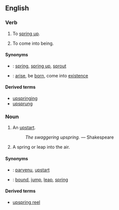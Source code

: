 {{webster}}
==English==
===Verb===
{{en-verb|upsprings|upspringing|upsprang|upsprung}}

#{{intransitive}} To [[spring up]].
#{{intransitive}} To come into being.

====Synonyms====
*{{italbrac|spring up}}: [[spring]], [[spring up]], [[sprout]]
*{{italbrac|come into being}}: [[arise]], be [[born]], come into [[existence]]

====Derived terms====
*[[upspringing]]<!--noun-->
*[[upsprung]]<!--adjective-->

===Noun===
{{en-noun}}

#{{context|obsolete}} An [[upstart]].
#:''The swaggering upspring.'' &mdash; Shakespeare
#A spring or leap into the air.

====Synonyms====
*{{italbrac|upstart}}: [[parvenu]], [[upstart]]
*{{italbrac|a spring or leap into the air}}: [[bound]], [[jump]], [[leap]], [[spring]]

====Derived terms====
*[[upspring reel]]<!--a type of dance; found in Shakespeare-->